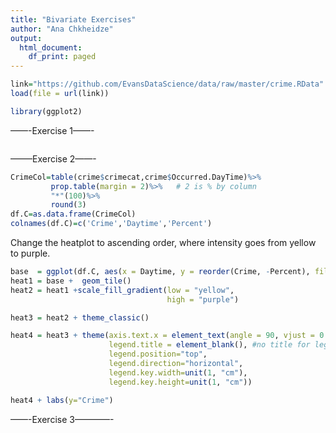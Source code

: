 ```yaml
---
title: "Bivariate Exercises"
author: "Ana Chkheidze"
output:
  html_document:
    df_print: paged
---
```


```r
link="https://github.com/EvansDataScience/data/raw/master/crime.RData"
load(file = url(link))
```

```r
library(ggplot2)
```

-------Exercise 1-------

```r

```







--------Exercise 2-------

```r
CrimeCol=table(crime$crimecat,crime$Occurred.DayTime)%>%
         prop.table(margin = 2)%>%   # 2 is % by column
         "*"(100)%>%
         round(3)
df.C=as.data.frame(CrimeCol)
colnames(df.C)=c('Crime','Daytime','Percent')
```


Change the heatplot to ascending order, where intensity goes from yellow to purple.
```r
base  = ggplot(df.C, aes(x = Daytime, y = reorder(Crime, -Percent), fill = Percent)) 
heat1 = base +  geom_tile()
heat2 = heat1 +scale_fill_gradient(low = "yellow", 
                                   high = "purple")

heat3 = heat2 + theme_classic() 

heat4 = heat3 + theme(axis.text.x = element_text(angle = 90, vjust = 0.6), 
                      legend.title = element_blank(), #no title for legend
                      legend.position="top", 
                      legend.direction="horizontal",
                      legend.key.width=unit(1, "cm"),
                      legend.key.height=unit(1, "cm")) 

heat4 + labs(y="Crime")
```

-------Exercise 3-------------

```r

```


